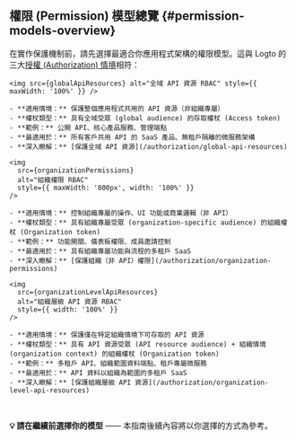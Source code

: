 
## 權限 (Permission) 模型總覽 \{#permission-models-overview}

在實作保護機制前，請先選擇最適合你應用程式架構的權限模型。這與 Logto 的三大[授權 (Authorization) 情境](/authorization#authorization-scenarios)相符：

<Tabs groupId="permission-models">
  <TabItem value="global-api-resources" label="全域 API 資源 (Global API resources)">

    <img src={globalApiResources} alt="全域 API 資源 RBAC" style={{ maxWidth: '100%' }} />

    - **適用情境：** 保護整個應用程式共用的 API 資源（非組織專屬）
    - **權杖類型：** 具有全域受眾 (global audience) 的存取權杖 (Access token)
    - **範例：** 公開 API、核心產品服務、管理端點
    - **最適用於：** 所有客戶共用 API 的 SaaS 產品、無租戶隔離的微服務架構
    - **深入瞭解：** [保護全域 API 資源](/authorization/global-api-resources)

  </TabItem>
  <TabItem value="organization-permissions" label="組織（非 API）權限 (Organization (non-API) permissions)">

    <img
      src={organizationPermissions}
      alt="組織權限 RBAC"
      style={{ maxWidth: '800px', width: '100%' }}
    />

    - **適用情境：** 控制組織專屬的操作、UI 功能或商業邏輯（非 API）
    - **權杖類型：** 具有組織專屬受眾 (organization-specific audience) 的組織權杖 (Organization token)
    - **範例：** 功能開關、儀表板權限、成員邀請控制
    - **最適用於：** 具有組織專屬功能與流程的多租戶 SaaS
    - **深入瞭解：** [保護組織（非 API）權限](/authorization/organization-permissions)

  </TabItem>
  <TabItem value="organization-level-api-resources" label="組織層級 API 資源 (Organization-level API resources)">

    <img
      src={organizationLevelApiResources}
      alt="組織層級 API 資源 RBAC"
      style={{ width: '100%' }}
    />

    - **適用情境：** 保護僅在特定組織情境下可存取的 API 資源
    - **權杖類型：** 具有 API 資源受眾 (API resource audience) + 組織情境 (organization context) 的組織權杖 (Organization token)
    - **範例：** 多租戶 API、組織範圍資料端點、租戶專屬微服務
    - **最適用於：** API 資料以組織為範圍的多租戶 SaaS
    - **深入瞭解：** [保護組織層級 API 資源](/authorization/organization-level-api-resources)

  </TabItem>
</Tabs>

<br />

**💡 請在繼續前選擇你的模型** —— 本指南後續內容將以你選擇的方式為參考。
